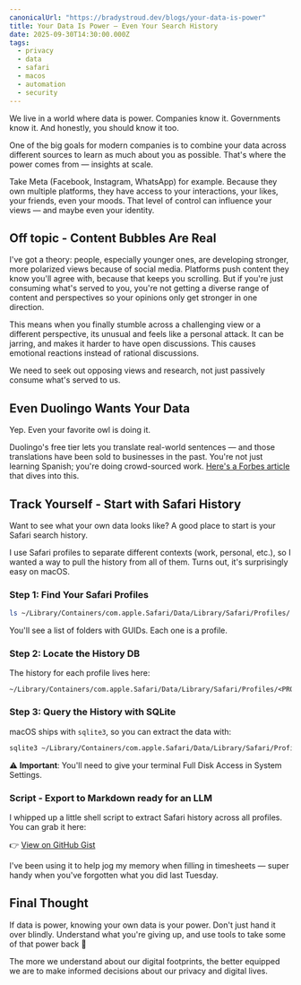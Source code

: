 ```yaml
---
canonicalUrl: "https://bradystroud.dev/blogs/your-data-is-power"
title: Your Data Is Power — Even Your Search History
date: 2025-09-30T14:30:00.000Z
tags:
  - privacy
  - data
  - safari
  - macos
  - automation
  - security
---
```


We live in a world where data is power. Companies know it. Governments know it. And honestly, you should know it too.

One of the big goals for modern companies is to combine your data across different sources to learn as much about you as possible. That's where the power comes from — insights at scale.

Take Meta (Facebook, Instagram, WhatsApp) for example. Because they own multiple platforms, they have access to your interactions, your likes, your friends, even your moods. That level of control can influence your views — and maybe even your identity.

## Off topic - Content Bubbles Are Real

I've got a theory: people, especially younger ones, are developing stronger, more polarized views because of social media. Platforms push content they know you'll agree with, because that keeps you scrolling.
But if you're just consuming what's served to you, you're not getting a diverse range of content and perspectives so your opinions only get stronger in one direction.

This means when you finally stumble across a challenging view or a different perspective, its unusual and feels like a personal attack. It can be jarring, and makes it harder to have open discussions.
This causes emotional reactions instead of rational discussions.

We need to seek out opposing views and research, not just passively consume what's served to us.

## Even Duolingo Wants Your Data

Yep. Even your favorite owl is doing it.

Duolingo's free tier lets you translate real-world sentences — and those translations have been sold to businesses in the past. You're not just learning Spanish; you're doing crowd-sourced work. [Here's a Forbes article](https://www.forbes.com/sites/parmyolson/2014/01/22/crowdsourcing-capitalists-how-duolingos-founders-offered-free-education-to-millions/) that dives into this.

## Track Yourself - Start with Safari History

Want to see what your own data looks like? A good place to start is your Safari search history.

I use Safari profiles to separate different contexts (work, personal, etc.), so I wanted a way to pull the history from all of them. Turns out, it's surprisingly easy on macOS.

### Step 1: Find Your Safari Profiles

```bash
ls ~/Library/Containers/com.apple.Safari/Data/Library/Safari/Profiles/
```

You'll see a list of folders with GUIDs. Each one is a profile.

### Step 2: Locate the History DB

The history for each profile lives here:

```
~/Library/Containers/com.apple.Safari/Data/Library/Safari/Profiles/<PROFILE_GUID>/History.db
```

### Step 3: Query the History with SQLite

macOS ships with `sqlite3`, so you can extract the data with:

```bash
sqlite3 ~/Library/Containers/com.apple.Safari/Data/Library/Safari/Profiles/<PROFILE_GUID>/History.db "SELECT datetime(visit_time + 978307200, 'unixepoch', 'localtime') AS visit_date, url FROM history_visits INNER JOIN history_items ON history_items.id = history_visits.history_item ORDER BY visit_date DESC;" > profile_history.txt
```

⚠️ **Important**: You'll need to give your terminal Full Disk Access in System Settings.

### Script - Export to Markdown ready for an LLM

I whipped up a little shell script to extract Safari history across all profiles. You can grab it here:

👉 [View on GitHub Gist](https://gist.github.com/bradystroud/24af8d6fa48c37987a487b454449225b)

I've been using it to help jog my memory when filling in timesheets — super handy when you've forgotten what you did last Tuesday.

## Final Thought

If data is power, knowing your own data is your power. Don't just hand it over blindly. Understand what you're giving up, and use tools to take some of that power back 🔋

The more we understand about our digital footprints, the better equipped we are to make informed decisions about our privacy and digital lives.
